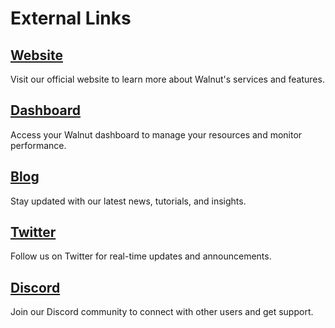 # External Links

## [Website](https://walnut.io)

Visit our official website to learn more about Walnut's services and features.

## [Dashboard](https://app.walnut.io)

Access your Walnut dashboard to manage your resources and monitor performance.

## [Blog](https://blog.walnut.io)

Stay updated with our latest news, tutorials, and insights.

## [Twitter](https://twitter.com/walnutio)

Follow us on Twitter for real-time updates and announcements.

## [Discord](https://discord.gg/getgrass)

Join our Discord community to connect with other users and get support.

